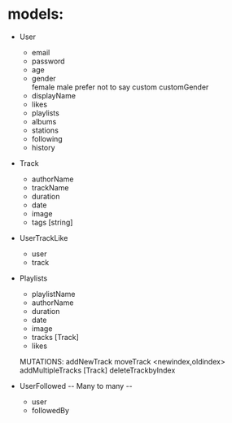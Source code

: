 # models:
- User
    * email <string>
    * password <string>
    * age <number>
    * gender <enum>  
        female
        male
        prefer not to say
        custom 
            customGender  <string>
    * displayName <string>
    * likes
    * playlists
    * albums
    * stations 
    * following 
    * history

- Track
    * authorName <User>
    * trackName <string>
    * duration <number>
    * date <date>  
    * image <file>
    * tags  [string] 
- UserTrackLike 
    * user <User>
    * track <Track>
- Playlists    
    * playlistName <string>
    * authorName <User>
    * duration <number>
    * date <date>  
    * image <file>
    * tracks [Track]
    * likes <UserPlaylistLikes>

    MUTATIONS:
        addNewTrack <Track>
        moveTrack <newindex,oldindex>
        addMultipleTracks [Track]
        deleteTrackbyIndex <number>

- UserFollowed -- Many to many --  
    * user <User>
    * followedBy <User>      